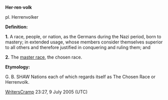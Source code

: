 '''Her·ren·volk''' 

pl. Herrenvolker

'''Definition:'''

'''1.''' A race, people, or nation, as the Germans during the Nazi period, born to mastery; in extended usage, whose members consider themselves superior to all others and therefore justified in conquering and ruling them; and

'''2.''' The [[master race]], the chosen race.

'''Etymology:'''

G. B. SHAW Nations each of which regards itself as The Chosen Race or Herrenvolk.

[[User:WritersCramp|WritersCramp]] 23:27, 9 July 2005 (UTC)